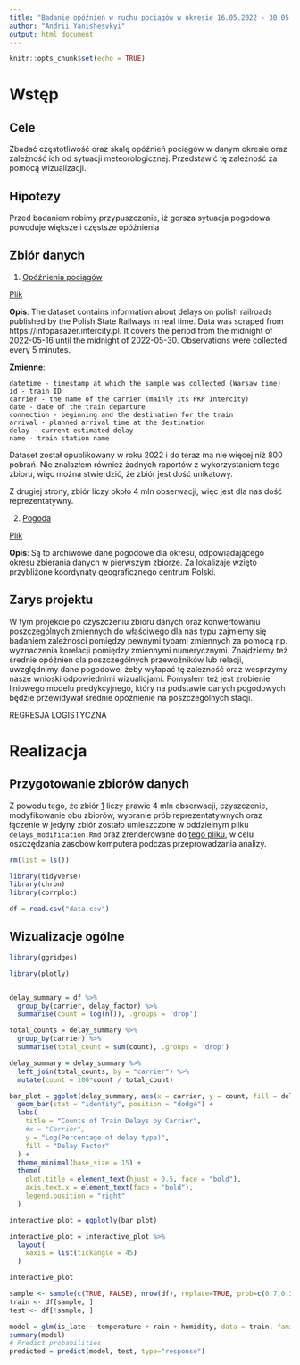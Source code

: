 ```yaml
---
title: "Badanie opóźnień w ruchu pociągów w okresie 16.05.2022 - 30.05.2022"
author: "Andrii Yanishesvkyi"
output: html_document
---
```


```r
knitr::opts_chunk$set(echo = TRUE)
```

# Wstęp

## Cele
Zbadać częstotliwość oraz skalę opóźnień pociągów w danym okresie oraz zależność ich od sytuacji meteorologicznej. Przedstawić tę zależność za pomocą wizualizacji.

## Hipotezy
Przed badaniem robimy przypuszczenie, iż gorsza sytuacja pogodowa powoduje większe i częstsze opóźnienia

## Zbiór danych

1. [Opóźnienia pociągów](https://www.kaggle.com/datasets/bartek358/train-delays) <a name="opozn"></a>

[Plik](/delays.csv)

**Opis**: The dataset contains information about delays on polish railroads published by the Polish State Railways in real time. Data was scraped from https://infopasazer.intercity.pl. It covers the period from the midnight of 2022-05-16 until the midnight of 2022-05-30. Observations were collected every 5 minutes.

**Zmienne**:

    datetime - timestamp at which the sample was collected (Warsaw time)
    id - train ID
    carrier - the name of the carrier (mainly its PKP Intercity)
    date - date of the train departure
    connection - beginning and the destination for the train
    arrival - planned arrival time at the destination
    delay - current estimated delay
    name - train station name
    
Dataset został opublikowany w roku 2022 i do teraz ma nie więcej niż 800 pobrań. Nie znalazłem również żadnych raportów z wykorzystaniem tego zbioru, więc można stwierdzić, że zbiór jest dość unikatowy.

Z drugiej strony, zbiór liczy około 4 mln obserwacji, więc jest dla nas dość reprezentatywny.

2. [Pogoda](https://open-meteo.com/en/docs/historical-weather-api#start_date=2022-05-16&end_date=2022-05-30&hourly=temperature_2m,rain,wind_speed_10m&daily=&wind_speed_unit=ms&timezone=Europe%2FBerlin) <a name="pogoda"></a>

[Plik](/weather.csv)

**Opis**: Są to archiwowe dane pogodowe dla okresu, odpowiadającego okresu zbierania danych w pierwszym zbiorze. Za lokalizaję wzięto przybliżone koordynaty geograficznego centrum Polski.

## Zarys projektu

W tym projekcie po czyszczeniu zbioru danych oraz konwertowaniu poszczególnych zmiennych do właściwego dla nas typu zajmiemy się badaniem zależności pomiędzy pewnymi typami zmiennych za pomocą np. wyznaczenia korelacji pomiędzy zmiennymi numerycznymi. Znajdziemy też średnie opóźnień dla poszczególnych przewoźników lub relacji, uwzględnimy dane pogodowe, żeby wyłapać tę zależność oraz wesprzymy nasze wnioski odpowiednimi wizualicjami. Pomysłem też jest zrobienie liniowego modelu predykcyjnego, który na podstawie danych pogodowych będzie przewidywał średnie opóźnienie na poszczególnych stacji.

REGRESJA LOGISTYCZNA

# Realizacja

## Przygotowanie zbiorów danych

Z powodu tego, że zbiór [1](#opozn) liczy prawie 4 mln obserwacji, czyszczenie, modyfikowanie obu zbiorów, wybranie prób reprezentatywnych oraz łączenie w jedyny zbiór zostało umieszczone w oddzielnym pliku `delays_modification.Rmd` oraz zrenderowane do [tego pliku](/delays_modification.html), w celu oszczędzania zasobów komputera podczas przeprowadzania analizy.

```r
rm(list = ls())
```

```r
library(tidyverse)
library(chron)
library(corrplot)

df = read.csv("data.csv")
```

## Wizualizacje ogólne


```r
library(ggridges)

library(plotly)


delay_summary = df %>%
  group_by(carrier, delay_factor) %>%
  summarise(count = log(n()), .groups = 'drop')

total_counts = delay_summary %>%
  group_by(carrier) %>%
  summarise(total_count = sum(count), .groups = 'drop')

delay_summary = delay_summary %>%
  left_join(total_counts, by = "carrier") %>%
  mutate(count = 100*count / total_count) 

bar_plot = ggplot(delay_summary, aes(x = carrier, y = count, fill = delay_factor)) +
  geom_bar(stat = "identity", position = "dodge") +
  labs(
    title = "Counts of Train Delays by Carrier",
    #x = "Carrier",
    y = "Log(Percentage of delay type)",
    fill = "Delay Factor"
  ) +
  theme_minimal(base_size = 15) +
  theme(
    plot.title = element_text(hjust = 0.5, face = "bold"),
    axis.text.x = element_text(face = "bold"),
    legend.position = "right"
  )

interactive_plot = ggplotly(bar_plot)

interactive_plot = interactive_plot %>%
  layout(
    xaxis = list(tickangle = 45)
  )

interactive_plot
```


```r
sample <- sample(c(TRUE, FALSE), nrow(df), replace=TRUE, prob=c(0.7,0.3))
train <- df[sample, ]
test <- df[!sample, ]

model = glm(is_late ~ temperature + rain + humidity, data = train, family = binomial)
summary(model)
# Predict probabilities
predicted = predict(model, test, type="response")
```

